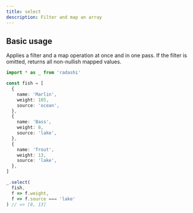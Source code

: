 ```yaml
---
title: select
description: Filter and map an array
---
```


## Basic usage

Applies a filter and a map operation at once and in one pass.
If the filter is omitted, returns all non-nullish mapped values.

```ts
import * as _ from 'radashi'

const fish = [
  {
    name: 'Marlin',
    weight: 105,
    source: 'ocean',
  },
  {
    name: 'Bass',
    weight: 8,
    source: 'lake',
  },
  {
    name: 'Trout',
    weight: 13,
    source: 'lake',
  },
]

_.select(
  fish,
  f => f.weight,
  f => f.source === 'lake'
) // => [8, 13]
```
